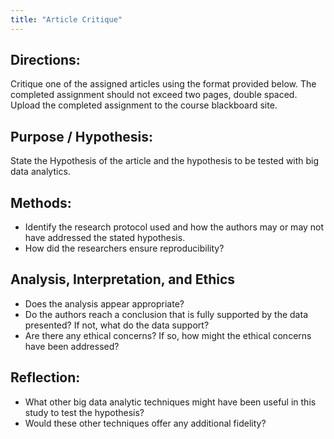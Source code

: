 ```yaml
---
title: "Article Critique"
---
```


## Directions: 

Critique one of the assigned articles using the format provided below. The completed assignment should not exceed two pages, double spaced. Upload the completed assignment to the course blackboard site.

## Purpose / Hypothesis:

State the Hypothesis of the article and the hypothesis to be tested with big data analytics.

## Methods:

* Identify the research protocol used and how the authors may or may not have addressed the stated hypothesis.
* How did the researchers ensure reproducibility?

## Analysis, Interpretation, and Ethics

* Does the analysis appear appropriate?
* Do the authors reach a conclusion that is fully supported by the data presented? If not, what do the data support?
* Are there any ethical concerns? If so, how might the ethical concerns have been addressed?

## Reflection: 

* What other big data analytic techniques might have been useful in this study to test the hypothesis?
* Would these other techniques offer any additional fidelity?

